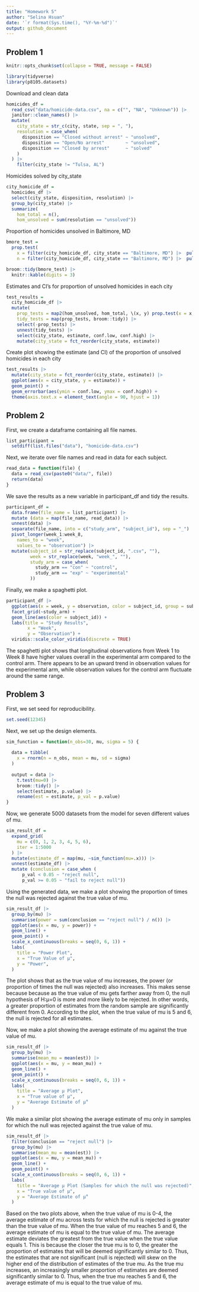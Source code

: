 ```yaml
---
title: "Homework 5"
author: "Selina Hsuan"
date: '`r format(Sys.time(), "%Y-%m-%d")`'
output: github_document
---
```



## Problem 1

```r
knitr::opts_chunk$set(collapse = TRUE, message = FALSE)
```

```r
library(tidyverse)
library(p8105.datasets)
```

Download and clean data 
```r
homicides_df = 
  read_csv("data/homicide-data.csv", na = c("", "NA", "Unknown")) |> 
  janitor::clean_names() |> 
  mutate(
    city_state = str_c(city, state, sep = ", "),
    resolution = case_when(
      disposition == "Closed without arrest" ~ "unsolved",
      disposition == "Open/No arrest"        ~ "unsolved",
      disposition == "Closed by arrest"      ~ "solved"
    )
  ) |> 
    filter(city_state != "Tulsa, AL") 
```


Homicides solved by city_state
```r
city_homicide_df = 
  homicides_df |> 
  select(city_state, disposition, resolution) |> 
  group_by(city_state) |> 
  summarize(
    hom_total = n(),
    hom_unsolved = sum(resolution == "unsolved"))
```

Proportion of homicides unsolved in Baltimore, MD
```r
bmore_test = 
  prop.test(
    x = filter(city_homicide_df, city_state == "Baltimore, MD") |>  pull(hom_unsolved),
    n = filter(city_homicide_df, city_state == "Baltimore, MD") |>  pull(hom_total)) 

broom::tidy(bmore_test) |> 
  knitr::kable(digits = 3)
```

Estimates and CI's for proportion of unsolved homicides in each city
```r
test_results = 
  city_homicide_df |> 
  mutate(
    prop_tests = map2(hom_unsolved, hom_total, \(x, y) prop.test(x = x, n = y)),
    tidy_tests = map(prop_tests, broom::tidy)) |> 
    select(-prop_tests) |> 
    unnest(tidy_tests) |> 
    select(city_state, estimate, conf.low, conf.high) |> 
    mutate(city_state = fct_reorder(city_state, estimate))
```

Create plot showing the estimate (and CI) of the proportion of unsolved homicides in each city
```r
test_results |> 
  mutate(city_state = fct_reorder(city_state, estimate)) |> 
  ggplot(aes(x = city_state, y = estimate)) + 
  geom_point() + 
  geom_errorbar(aes(ymin = conf.low, ymax = conf.high)) + 
  theme(axis.text.x = element_text(angle = 90, hjust = 1))
```



## Problem 2

First, we create a dataframe containing all file names. 
```r
list_participant = 
  setdiff(list.files("data"), "homicide-data.csv")
```


Next, we iterate over file names and read in data for each subject. 
```r
read_data = function(file) {
  data = read_csv(paste0("data/", file))
  return(data)
}
```


We save the results as a new variable in participant_df and tidy the results. 
```r
participant_df = 
  data.frame(file_name = list_participant) |> 
  mutate (data = map(file_name, read_data)) |> 
  unnest(data) |> 
  separate(file_name, into = c("study_arm", "subject_id"), sep = "_") |> 
  pivot_longer(week_1:week_8,
    names_to = "week", 
    values_to = "observation") |> 
  mutate(subject_id = str_replace(subject_id, ".csv", ""),
         week = str_replace(week, "week_", ""), 
         study_arm = case_when(
           study_arm == "con" ~ "control",
           study_arm == "exp" ~ "experimental"
         )) 
```


Finally, we make a spaghetti plot. 
```r
participant_df |> 
  ggplot(aes(x = week, y = observation, color = subject_id, group = subject_id)) + 
  facet_grid(~study_arm) +
  geom_line(aes(color = subject_id)) +
  labs(title = "Study Results", 
        x = "Week",
        y = "Observation") +
  viridis::scale_color_viridis(discrete = TRUE)
```

The spaghetti plot shows that longitudinal observations from Week 1 to Week 8 have higher values overall in the experimental arm compared to the control arm. There appears to be an upward trend in observation values for the experimental arm, while observation values for the control arm fluctuate around the same range. 



## Problem 3

First, we set seed for reproducibility. 
```r
set.seed(12345)
```

Next, we set up the design elements. 
```r
sim_function = function(n_obs=30, mu, sigma = 5) {
  
  data = tibble(
    x = rnorm(n = n_obs, mean = mu, sd = sigma)
  )
  
  output = data |> 
    t.test(mu=0) |> 
    broom::tidy() |>
    select(estimate, p.value) |>
    rename(est = estimate, p_val = p.value)
}
```


Now, we generate 5000 datasets from the model for seven different values of mu. 
```r
sim_result_df =
  expand_grid(
    mu = c(0, 1, 2, 3, 4, 5, 6),
    iter = 1:5000
  ) |> 
  mutate(estimate_df = map(mu, ~sim_function(mu=.x))) |> 
  unnest(estimate_df) |> 
  mutate (conclusion = case_when (
      p_val < 0.05 ~ "reject null",
      p_val >= 0.05 ~ "fail to reject null"))
```


Using the generated data, we make a plot showing the proportion of times the null was rejected against the true value of mu. 
```r
sim_result_df |> 
  group_by(mu) |> 
  summarise(power = sum(conclusion == "reject null") / n()) |> 
  ggplot(aes(x = mu, y = power)) +
  geom_line() +
  geom_point() + 
  scale_x_continuous(breaks = seq(0, 6, 1)) +
  labs(
    title = "Power Plot",
    x = "True Value of μ",
    y = "Power", 
  ) 
```
The plot shows that as the true value of mu increases, the power (or proportion of times the null was rejected) also increases. This makes sense because because as the true value of mu gets farther away from 0, the null hypothesis of H:μ=0 is more and more likely to be rejected. In other words, a greater proportion of estimates from the random sample are significantly different from 0. According to the plot, when the true value of mu is 5 and 6, the null is rejected for all estimates. 


Now, we make a plot showing the average estimate of mu against the true value of mu. 
```r
sim_result_df |> 
  group_by(mu) |> 
  summarise(mean_mu = mean(est)) |>
  ggplot(aes(x = mu, y = mean_mu)) +
  geom_line() +
  geom_point() +
  scale_x_continuous(breaks = seq(0, 6, 1)) +
  labs(
    title = "Average μ Plot",
    x = "True value of μ",
    y = "Average Estimate of μ̂"
  ) 
```


We make a similar plot showing the average estimate of mu only in samples for which the null was rejected against the true value of mu.
```r
sim_result_df |> 
  filter(conclusion == "reject null") |> 
  group_by(mu) |> 
  summarise(mean_mu = mean(est)) |> 
  ggplot(aes(x = mu, y = mean_mu)) +
  geom_line() +
  geom_point() +
  scale_x_continuous(breaks = seq(0, 6, 1)) +
  labs(
    title = "Average μ Plot (Samples for which the null was rejected)",
    x = "True value of μ",
    y = "Average Estimate of μ̂"
  ) 
```

Based on the two plots above, when the true value of mu is 0-4, the average estimate of mu across tests for which the null is rejected is greater than the true value of mu. When the true value of mu reaches 5 and 6, the average estimate of mu is equal to the true value of mu. The average estimate deviates the greatest from the true value when the true value equals 1. This is because the closer the true mu is to 0, the greater the proportion of estimates that will be deemed significantly similar to 0. Thus, the estimates that are not significant (null is rejected) will skew on the higher end of the distribution of estimates of the true mu. As the true mu increases, an increasingly smaller proportion of estimates are deemed significantly similar to 0. Thus, when the true mu reaches 5 and 6, the average estimate of mu is equal to the true value of mu. 


